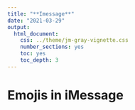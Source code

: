 ```yaml
---
title: "**Imessage**"
date: "2021-03-29"
output:
  html_document:
    css: ../theme/jm-gray-vignette.css
    number_sections: yes
    toc: yes
    toc_depth: 3
---
```


# Emojis in iMessage